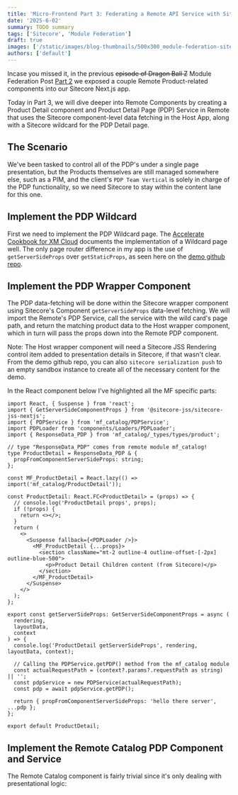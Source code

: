 ```yaml
---
title: 'Micro-Frontend Part 3: Federating a Remote API Service with Sitecore Component-level Data Fetching.'
date: '2025-6-02'
summary: TODO summary
tags: ['Sitecore', 'Module Federation']
draft: true
images: ['/static/images/blog-thumbnails/500x300_module-federation-sitecore.png']
authors: ['default']
---
```


Incase you missed it, in the previous ~~episode of Dragon Ball Z~~ Module Federation Post [Part 2](/blog/2025/microfrontends-part-2-injecting-federated-components-into-sitecore-apps) we exposed a couple Remote Product-related components into our Sitecore Next.js app. 

Today in Part 3, we will dive deeper into Remote Components by creating a Product Detail component and Product Detail Page (PDP) Service in Remote that uses the Sitecore component-level data fetching in the Host App, along with a Sitecore wildcard for the PDP Detail page.

## The Scenario
We've been tasked to control all of the PDP's under a single page presentation, but the Products themselves are still managed somewhere else, such as a PIM, and the client's `PDP Team Vertical` is solely in charge of the PDP functionality, so we need Sitecore to stay within the content lane for this one.

## Implement the PDP Wildcard
First we need to implement the PDP Wildcard page. The [Accelerate Cookbook for XM Cloud](https://developers.sitecore.com/learn/accelerate/xm-cloud/implementation/information-architecture/wildcard-pages) documents the implementation of a Wildcard page well. The only page router difference in my app is the use of `getServerSideProps` over `getStaticProps`, as seen here on the [demo github repo](https://github.com/bewards/MicroFrontend-Sitecore/blob/main/mf_marketing/headapps/nextjs-starter/src/pages/product/%5B...path%5D.tsx).

## Implement the PDP Wrapper Component
The PDP data-fetching will be done within the Sitecore wrapper component using Sitecore's Component `getServerSideProps` data-level fetching. We will import the Remote's PDP Service, call the service with the wild card's page path, and return the matching product data to the Host wrapper component, which in turn will pass the props down into the Remote PDP component. 

Note: The Host wrapper component will need a Sitecore JSS Rendering control item added to presentation details in Sitecore, if that wasn't clear. From the demo github repo, you can also `sitecore serialization push` to an empty sandbox instance to create all of the necessary content for the demo.

In the React component below I've highlighted all the MF specific parts:

```tsx {5,12,22,41,42} showLineNumbers
import React, { Suspense } from 'react';
import { GetServerSideComponentProps } from '@sitecore-jss/sitecore-jss-nextjs';
import { PDPService } from 'mf_catalog/PDPService';
import PDPLoader from 'components/Loaders/PDPLoader';
import { ResponseData_PDP } from 'mf_catalog/_types/types/product';

// type "ResponseData_PDP" comes from remote module mf_catalog!
type ProductDetail = ResponseData_PDP & {
  propFromComponentServerSideProps: string;
};

const MF_ProductDetail = React.lazy(() => import('mf_catalog/ProductDetail'));

const ProductDetail: React.FC<ProductDetail> = (props) => {
  // console.log('ProductDetail props', props);
  if (!props) {
    return <></>;
  }
  return (
    <>
      <Suspense fallback={<PDPLoader />}>
        <MF_ProductDetail {...props}>
          <section className="mt-2 outline-4 outline-offset-[-2px] outline-blue-500">
            <p>Product Detail Children content (from Sitecore)</p>
          </section>
        </MF_ProductDetail>
      </Suspense>
    </>
  );
};

export const getServerSideProps: GetServerSideComponentProps = async (
  rendering,
  layoutData,
  context
) => {
  console.log('ProductDetail getServerSideProps', rendering, layoutData, context);

  // Calling the PDPService.getPDP() method from the mf_catalog module
  const actualRequestPath = (context?.params?.requestPath as string) || '';
  const pdpService = new PDPService(actualRequestPath);
  const pdp = await pdpService.getPDP();

  return { propFromComponentServerSideProps: 'hello there server', ...pdp };
};

export default ProductDetail;
```

## Implement the Remote Catalog PDP Component and Service
The Remote Catalog component is fairly trivial since it's only dealing with presentational logic:

```tsx

```